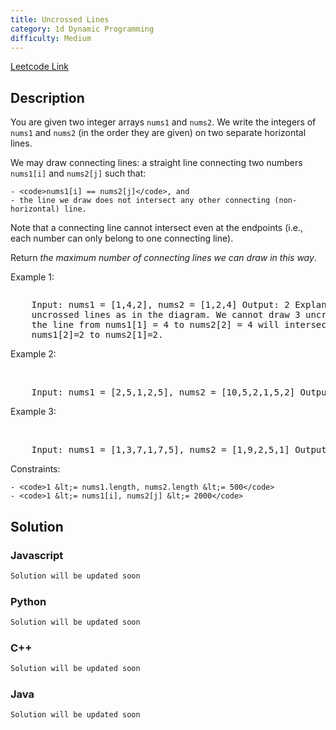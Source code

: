 ```yaml
---
title: Uncrossed Lines
category: 1d Dynamic Programming
difficulty: Medium
---
```


<Callout>

[Leetcode Link](https://leetcode.com/problems/uncrossed-lines)

</Callout>

## Description

You are given two integer arrays <code>nums1</code> and <code>nums2</code>. We write the integers of <code>nums1</code> and <code>nums2</code> (in the order they are given) on two separate horizontal lines.

We may draw connecting lines: a straight line connecting two numbers <code>nums1[i]</code> and <code>nums2[j]</code> such that:

    - <code>nums1[i] == nums2[j]</code>, and
    - the line we draw does not intersect any other connecting (non-horizontal) line.

Note that a connecting line cannot intersect even at the endpoints (i.e., each number can only belong to one connecting line).

Return _the maximum number of connecting lines we can draw in this way_.

Example 1:

<Image
	alt=""
	src="https://assets.leetcode.com/uploads/2019/04/26/142.png"
	width={400}
	height={286}
/>
<br />
<pre className="overflow-x-auto">
	Input: nums1 = [1,4,2], nums2 = [1,2,4] Output: 2 Explanation: We can draw 2
	uncrossed lines as in the diagram. We cannot draw 3 uncrossed lines, because
	the line from nums1[1] = 4 to nums2[2] = 4 will intersect the line from
	nums1[2]=2 to nums2[1]=2.
</pre>

Example 2:

<br />
<pre className="overflow-x-auto">
	Input: nums1 = [2,5,1,2,5], nums2 = [10,5,2,1,5,2] Output: 3
</pre>

Example 3:

<br />
<pre className="overflow-x-auto">
	Input: nums1 = [1,3,7,1,7,5], nums2 = [1,9,2,5,1] Output: 2
</pre>

Constraints:

    - <code>1 &lt;= nums1.length, nums2.length &lt;= 500</code>
    - <code>1 &lt;= nums1[i], nums2[j] &lt;= 2000</code>

## Solution

### Javascript

```javascript
Solution will be updated soon
```

### Python

```python
Solution will be updated soon
```

### C++

```cpp
Solution will be updated soon
```

### Java

```java
Solution will be updated soon
```
